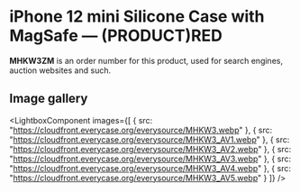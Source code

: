
# iPhone 12 mini Silicone Case with MagSafe — (PRODUCT)RED

<Callout type='info' emoji='👉🏻'>**MHKW3ZM** is an order number for this product, used for search engines, auction websites and such.</Callout>

## Image gallery

<LightboxComponent
    images={[
      {
        src: "https://cloudfront.everycase.org/everysource/MHKW3.webp"
      },
      {
        src: "https://cloudfront.everycase.org/everysource/MHKW3_AV1.webp"
      },
      {
        src: "https://cloudfront.everycase.org/everysource/MHKW3_AV2.webp"
      },
      {
        src: "https://cloudfront.everycase.org/everysource/MHKW3_AV3.webp"
      },
      {
        src: "https://cloudfront.everycase.org/everysource/MHKW3_AV4.webp"
      },
      {
        src: "https://cloudfront.everycase.org/everysource/MHKW3_AV5.webp"
      }
    ]}
  />
